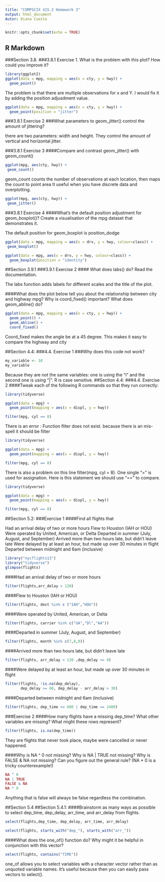 ```yaml
---
title: "COMPSCIX 415.2 Homework 3"
output: html_document
Autor: Diana Cuesta
---
```


```r
knitr::opts_chunk$set(echo = TRUE)
```

## R Markdown
###Section 3.8.
###3.8.1 Exercise 1.
What is the problem with this plot? How could you improve it?
```r
library(ggplot2)
ggplot(data = mpg, mapping = aes(x = cty, y = hwy)) +
  geom_point()
```

The problem is that there are multiple observations for x and Y. I would fix it by adding the position adjusdment value.
```r
ggplot(data = mpg, mapping = aes(x = cty, y = hwy)) +
  geom_point(position = "jitter")
```

###3.8.1 Exercise 2
###What parameters to geom_jitter() control the amount of jittering?

there are two parameters: width and height. They control the amount of vertical and horizontal jitter.

###3.8.1 Exercise 3
####Compare and contrast geom_jitter() with geom_count()
```r
ggplot(mpg, aes(cty, hwy)) +
 geom_count()
```

geom_count counts the number of observations at each location, then maps the count to point area
It useful when you have discrete data and overplotting.
```r
ggplot(mpg, aes(cty, hwy)) +
 geom_jitter()
```

###3.8.1 Exercise 4
####What’s the default position adjustment for geom_boxplot()? Create a visualisation of the mpg dataset that demonstrates it.

The default position for geom_boxplot is position_dodge
```r
ggplot(data = mpg, mapping = aes(x = drv, y = hwy, colour=class)) +
 geom_boxplot()
```

```r
ggplot(data = mpg, aes(x = drv, y = hwy, colour=class)) +
  geom_boxplot(position = "identity")
```


##Section 3.9.1
###3.9.1 Exercise 2
#### What does labs() do? Read the documentation.

The labs function adds labels for different scales and the title of the plot.

####What does the plot below tell you about the relationship between city and highway mpg? Why is coord_fixed() important? What does geom_abline() do?
```r
ggplot(data = mpg, mapping = aes(x = cty, y = hwy)) +
  geom_point() +
  geom_abline() +
  coord_fixed()
```

Coord_fixed makes the angle be at a 45 degree. This makes it easy to compare the highway and city 

##Section 4.4: 
###4.4. Exercise 1
###Why does this code not work?
```r
my_variable <- 10
my_variable
```

Because they are not the same variables: one is using the "i" and the second one is using "|". R is case sensitive.
##Section 4.4: 
###4.4. Exercise 2
####Tweak each of the following R commands so that they run correctly:
```r
library(tidyverse)

ggplot(data = mpg) + 
  geom_point(mapping = aes(x = displ, y = hwy))

filter(mpg, cyl == 8)

```

There is an error : Function fliter does not exist. because there is an mis-spell it should be filter

```r
library(tidyverse)

ggplot(data = mpg) + 
  geom_point(mapping = aes(x = displ, y = hwy))

filter(mpg, cyl == 8)

```

There is also a problem on this line filter(mpg, cyl = 8). One single "=" is used for assignation. Here is this statement we should use "==" to compare.
```r
library(tidyverse)

ggplot(data = mpg) + 
  geom_point(mapping = aes(x = displ, y = hwy))

filter(mpg, cyl == 8)

```
##Section 5.2: 
###Exercise 1
####Find all flights that

Had an arrival delay of two or more hours
Flew to Houston (IAH or HOU)
Were operated by United, American, or Delta
Departed in summer (July, August, and September)
Arrived more than two hours late, but didn’t leave late
Were delayed by at least an hour, but made up over 30 minutes in flight
Departed between midnight and 6am (inclusive)

```r
library("nycflights13")
library("tidyverse")
glimpse(flights)
```
####Had an arrival delay of two or more hours
```r
filter(flights,arr_delay > 120)
```

####Flew to Houston (IAH or HOU)
```r
filter(flights, dest %in% c ("IAH","HOU"))
```
####Were operated by United, American, or Delta
```r
filter(flights, carrier %in% c("UA","Dl","AA"))
```
####Departed in summer (July, August, and September)
```r
filter(flights, month %in% c(7,8,9))
```

####Arrived more than two hours late, but didn’t leave late

```r
filter(flights, arr_delay > 120 ,dep_delay <= 0)
```

####Were delayed by at least an hour, but made up over 30 minutes in flight
```r
filter(flights, !is.na(dep_delay),
       dep_delay >= 60, dep_delay - arr_delay > 30)
```
####Departed between midnight and 6am (inclusive)
```r
filter(flights, dep_time <= 600 | dep_time == 2400)
```

###Exercise 2
####How many flights have a missing dep_time? What other variables are missing? What might these rows represent?
```r
filter(flights, is.na(dep_time))
```

They are flights that never took place, maybe were cancelled or never happened.

####Why is NA ^ 0 not missing? Why is NA | TRUE not missing? Why is FALSE & NA not missing? Can you figure out the general rule? (NA * 0 is a tricky counterexample!)

```r
NA ^ 0
NA | TRUE
FALSE & NA
NA * 0 
```
Anything that is false will always be false regardless the combination. 


##Section 5.4
##Section 5.4.1:
####Brainstorm as many ways as possible to select dep_time, dep_delay, arr_time, and arr_delay from flights.
```r
select(flights,dep_time, dep_delay, arr_time, arr_delay)
```
```r
select(flights, starts_with("dep_"), starts_with("arr_"))
```
####What does the one_of() function do? Why might it be helpful in conjunction with this vector?
```r
select(flights, contains("TIME"))
```
one_of allows you to select variables with a character vector rather than as unquoted variable names. It’s useful because then you can easily pass vectors to select().
